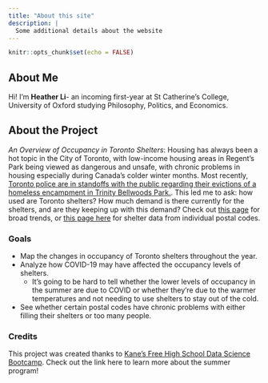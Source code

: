 ```yaml
---
title: "About this site"
description: |
  Some additional details about the website
---
```


```r
knitr::opts_chunk$set(echo = FALSE)
```

## About Me
Hi! I'm **Heather Li**- an incoming first-year at St Catherine's College, University of Oxford studying Philosophy, Politics, and Economics.

## About the Project
*An Overview of Occupancy in Toronto Shelters*: Housing has always been a hot topic in the City of Toronto, with low-income housing areas in Regent's Park being viewed as dangerous and unsafe, with chronic problems in housing especially during Canada's colder winter months. Most recently, [Toronto police are in standoffs with the public regarding their evictions of a homeless encampment in Trinity Bellwoods Park.](https://www.cbc.ca/news/canada/toronto/trinity-bellwoods-homeless-encampment-1.6074952). This led me to ask: how used are Toronto shelters? How much demand is there currently for the shelters, and are they keeping up with this demand? Check out [this page](index.html) for broad trends, or [this page here](postal-code.html) for shelter data from individual postal codes.

### Goals
* Map the changes in occupancy of Toronto shelters throughout the year.
* Analyze how COVID-19 may have affected the occupancy levels of shelters.
  + It's going to be hard to tell whether the lower levels of occupancy in the summer are due to COVID or whether they're due to the warmer temperatures and not needing to use shelters to stay out of the cold.
* See whether certain postal codes have chronic problems with either filling their shelters or too many people.

### Credits
This project was created thanks to [Kane's Free High School Data Science Bootcamp](https://bootcamp.davidkane.info/). Check out the link here to learn more about the summer program!
